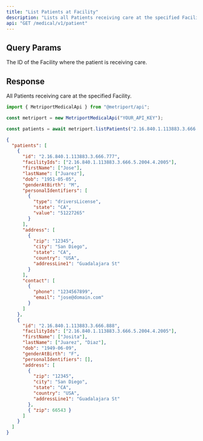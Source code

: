 ```yaml
---
title: "List Patients at Facility"
description: "Lists all Patients receiving care at the specified Facility."
api: "GET /medical/v1/patient"
---
```


## Query Params

<ParamField query="facilityId" type="string" required>
  The ID of the Facility where the patient is receiving care.
</ParamField>

## Response

All Patients receiving care at the specified Facility.

<ResponseField name="patients" type="Patient[]">
  <Expandable title="Patient properties">
    <Snippet file="patient-response.mdx" />
  </Expandable>
</ResponseField>

<ResponseExample>

```javascript Metriport SDK
import { MetriportMedicalApi } from "@metriport/api";

const metriport = new MetriportMedicalApi("YOUR_API_KEY");

const patients = await metriport.listPatients("2.16.840.1.113883.3.666.5.2004.4.2005");
```

</ResponseExample>

```json
{
  "patients": [
    {
      "id": "2.16.840.1.113883.3.666.777",
      "facilityIds": ["2.16.840.1.113883.3.666.5.2004.4.2005"],
      "firstName": ["Jose"],
      "lastName": ["Juarez"],
      "dob": "1951-05-05",
      "genderAtBirth": "M",
      "personalIdentifiers": [
        {
          "type": "driversLicense",
          "state": "CA",
          "value": "51227265"
        }
      ],
      "address": [
        {
          "zip": "12345",
          "city": "San Diego",
          "state": "CA",
          "country": "USA",
          "addressLine1": "Guadalajara St"
        }
      ],
      "contact": [
        {
          "phone": "1234567899",
          "email": "jose@domain.com"
        }
      ]
    },
    {
      "id": "2.16.840.1.113883.3.666.888",
      "facilityIds": ["2.16.840.1.113883.3.666.5.2004.4.2005"],
      "firstName": ["Josita"],
      "lastName": ["Juarez", "Diaz"],
      "dob": "1949-06-09",
      "genderAtBirth": "F",
      "personalIdentifiers": [],
      "address": [
        {
          "zip": "12345",
          "city": "San Diego",
          "state": "CA",
          "country": "USA",
          "addressLine1": "Guadalajara St"
        },
        { "zip": 66543 }
      ]
    }
  ]
}
```
